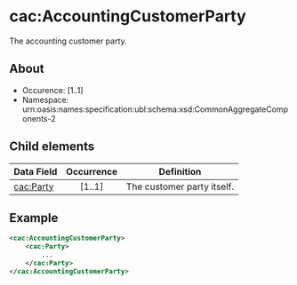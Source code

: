 # cac:AccountingCustomerParty
 The accounting customer party.
## About
* Occurence: [1..1]
* Namespace: urn:oasis:names:specification:ubl:schema:xsd:CommonAggregateComponents-2

## Child elements
| Data Field            | Occurrence |                        Definition |
|-----------------------|:------------:|-----------------------------------|
|[cac:Party](./accounting-customer-party/party.mdx) |	[1..1] |The customer party itself.|

## Example
```xml
<cac:AccountingCustomerParty>
    <cac:Party>
        ...
    </cac:Party>
</cac:AccountingCustomerParty>
```